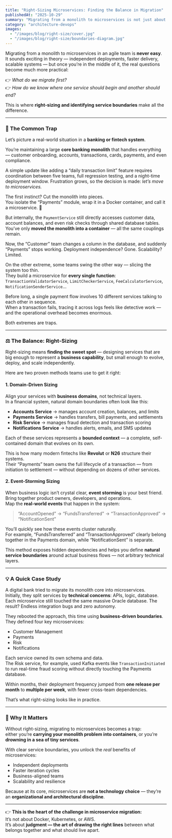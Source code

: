```yaml
---
title: "Right-Sizing Microservices: Finding the Balance in Migration"
publishedAt: "2025-10-29"
summary: "Migrating from a monolith to microservices is not just about containers and Kubernetes — it’s about finding the right service boundaries. Learn how right-sizing and domain-driven design help avoid the traps of both oversized and over-fragmented services, with a real-world example from a financial system."
category: "architecture-devops"
images:
  - "/images/blog/right-size/cover.jpg"
  - "/images/blog/right-size/boundaries-diagram.jpg"
---
```


Migrating from a monolith to microservices in an agile team is **never easy**.  
It sounds exciting in theory — independent deployments, faster delivery, scalable systems — but once you’re in the middle of it, the real questions become much more practical:

👉 *What do we migrate first?*  
👉 *How do we know where one service should begin and another should end?*

This is where **right-sizing and identifying service boundaries** make all the difference.

---

### 🚧 The Common Trap

Let’s picture a real-world situation in a **banking or fintech system**.

You’re maintaining a large **core banking monolith** that handles everything — customer onboarding, accounts, transactions, cards, payments, and even compliance.  

A simple update like adding a “daily transaction limit” feature requires coordination between five teams, full regression testing, and a night-time deployment window. Frustration grows, so the decision is made: *let’s move to microservices.*

The first instinct? Cut the monolith into pieces.  
You isolate the “Payments” module, wrap it in a Docker container, and call it a microservice. 🎉  

But internally, the `PaymentService` still directly accesses customer data, account balances, and even risk checks through shared database tables. You’ve only **moved the monolith into a container** — all the same couplings remain.  

Now, the “Customer” team changes a column in the database, and suddenly “Payments” stops working. Deployment independence? Gone. Scalability? Limited.  

On the other extreme, some teams swing the other way — slicing the system too thin.  
They build a microservice for **every single function**:  
`TransactionValidatorService`, `LimitCheckerService`, `FeeCalculatorService`, `NotificationSenderService`...  

Before long, a single payment flow involves 10 different services talking to each other in sequence.  
When a transaction fails, tracing it across logs feels like detective work — and the operational overhead becomes enormous.  

Both extremes are traps.  

---

### ⚖️ The Balance: Right-Sizing

Right-sizing means **finding the sweet spot** — designing services that are big enough to represent a **business capability**, but small enough to evolve, deploy, and scale independently.

Here are two proven methods teams use to get it right:

#### 1. **Domain-Driven Sizing**

Align your services with **business domains**, not technical layers.  
In a financial system, natural domain boundaries often look like this:

- **Accounts Service** → manages account creation, balances, and limits  
- **Payments Service** → handles transfers, bill payments, and settlements  
- **Risk Service** → manages fraud detection and transaction scoring  
- **Notifications Service** → handles alerts, emails, and SMS updates  

Each of these services represents a **bounded context** — a complete, self-contained domain that evolves on its own.  

This is how many modern fintechs like **Revolut** or **N26** structure their systems.  
Their “Payments” team owns the full lifecycle of a transaction — from initiation to settlement — without depending on dozens of other services.

#### 2. **Event-Storming Sizing**

When business logic isn’t crystal clear, **event storming** is your best friend.  
Bring together product owners, developers, and operations.  
Map the **real-world events** that happen in the system:  

> “AccountOpened” → “FundsTransferred” → “TransactionApproved” → “NotificationSent”

You’ll quickly see how these events cluster naturally.  
For example, “FundsTransferred” and “TransactionApproved” clearly belong together in the Payments domain, while “NotificationSent” is separate.  

This method exposes hidden dependencies and helps you define **natural service boundaries** around actual business flows — not arbitrary technical layers.

---

### 💡 A Quick Case Study

A digital bank tried to migrate its monolith core into microservices.  
Initially, they split services by **technical concerns**: APIs, logic, database.  
Each microservice still touched the same massive Oracle database. The result? Endless integration bugs and zero autonomy.  

They rebooted the approach, this time using **business-driven boundaries**.  
They defined four key microservices:  
- Customer Management  
- Payments  
- Risk  
- Notifications  

Each service owned its own schema and data.  
The Risk service, for example, used Kafka events like `TransactionInitiated` to run real-time fraud scoring without directly touching the Payments database.  

Within months, their deployment frequency jumped from **one release per month** to **multiple per week**, with fewer cross-team dependencies.  

That’s what right-sizing looks like in practice.  

---

### 🚀 Why It Matters

Without right-sizing, migrating to microservices becomes a trap:  
either you’re **carrying your monolith problem into containers**, or you’re **drowning in a sea of tiny services**.  

With clear service boundaries, you unlock the *real* benefits of microservices:
- Independent deployments  
- Faster iteration cycles  
- Business-aligned teams  
- Scalability and resilience  

Because at its core, microservices are **not a technology choice** — they’re an **organizational and architectural discipline**.

---

👉 **This is the heart of the challenge in microservice migration:**  
It’s not about Docker, Kubernetes, or AWS.  
It’s about **judgment — the art of drawing the right lines** between what belongs together and what should live apart.
